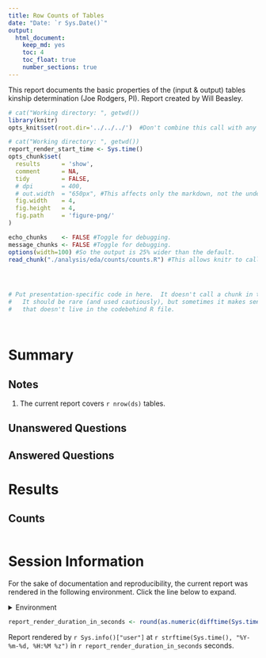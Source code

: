 ```yaml
---
title: Row Counts of Tables
date: "Date: `r Sys.Date()`"
output:
  html_document:
    keep_md: yes
    toc: 4
    toc_float: true
    number_sections: true
---
```


This report documents the basic properties of the (input & output) tables kinship determination (Joe Rodgers, PI).  Report created by Will Beasley.

<!--  Set the working directory to the repository's base directory; this assumes the report is nested inside of two directories.-->
```r
# cat("Working directory: ", getwd())
library(knitr)
opts_knit$set(root.dir='../../../')  #Don't combine this call with any other chunk -especially one that uses file paths.
```

<!-- Set the report-wide options, and point to the external code file. -->
```r
# cat("Working directory: ", getwd())
report_render_start_time <- Sys.time()
opts_chunk$set(
  results      = 'show', 
  comment      = NA, 
  tidy         = FALSE,
  # dpi        = 400,
  # out.width  = "650px", #This affects only the markdown, not the underlying png file.  The height will be scaled appropriately.
  fig.width    = 4, 
  fig.height   = 4, 
  fig.path     = 'figure-png/'
)

echo_chunks    <- FALSE #Toggle for debugging.
message_chunks <- FALSE #Toggle for debugging.
options(width=100) #So the output is 25% wider than the default.
read_chunk("./analysis/eda/counts/counts.R") #This allows knitr to call chunks tagged in the underlying *.R file.
```

<!-- Load 'sourced' R files.  Suppress the output when loading sources. --> 
```r
```

<!-- Load packages, or at least verify they're available on the local machine.  Suppress the output when loading packages. --> 
```r
```

<!-- Load any global functions and variables declared in the R file.  Suppress the output. --> 
```r
```

<!-- Declare any global functions specific to a Rmd output.  Suppress the output. --> 
```r
# Put presentation-specific code in here.  It doesn't call a chunk in the codebehind file.
#   It should be rare (and used cautiously), but sometimes it makes sense to include code in Rmd 
#   that doesn't live in the codebehind R file.
```

<!-- Load the datasets.   -->
```r
```

<!-- Tweak the datasets.   -->
```r
```

# Summary {.tabset .tabset-fade .tabset-pills}

## Notes 
1. The current report covers `r nrow(ds)` tables.

## Unanswered Questions

## Answered Questions

# Results

## Counts
```r
```



# Session Information
For the sake of documentation and reproducibility, the current report was rendered in the following environment.  Click the line below to expand.

<details>
  <summary>Environment <span class="glyphicon glyphicon-plus-sign"></span></summary>
```r
if( requireNamespace("devtools", quietly = TRUE) ) {
  devtools::session_info()
} else {
  sessionInfo()
} 
```
</details>

```r
report_render_duration_in_seconds <- round(as.numeric(difftime(Sys.time(), report_render_start_time, units="secs")))
```

Report rendered by `r Sys.info()["user"]` at `r strftime(Sys.time(), "%Y-%m-%d, %H:%M %z")` in `r report_render_duration_in_seconds` seconds.

